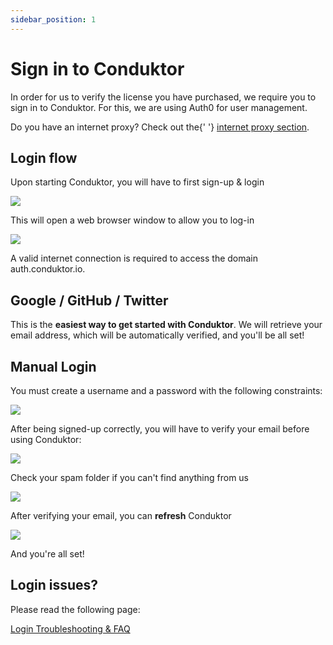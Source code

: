 ```yaml
---
sidebar_position: 1
---
```



# Sign in to Conduktor

In order for us to verify the license you have purchased, we require you to sign in to Conduktor. For this, we are using Auth0 for user management.&#x20;

<InfoBox type="info">
  Do you have an internet proxy? Check out the{' '}
  <a href="../login-troubleshooting/internet-proxy">internet proxy section</a>.
</InfoBox>

## Login flow

Upon starting Conduktor, you will have to first sign-up & login

![](<../assets/image (32).png>)

This will open a web browser window to allow you to log-in&#x20;

![](../assets/screen-shot-2020-04-08-at-10.23.15.png)

A valid internet connection is required to access the domain auth.conduktor.io.&#x20;

## Google / GitHub / Twitter

This is the **easiest way to get started with Conduktor**. We will retrieve your email address, which will be automatically verified, and you'll be all set!&#x20;

## Manual Login

You must create a username and a password with the following constraints:

![](<../assets/image (30).png>)

After being signed-up correctly, you will have to verify your email before using Conduktor:

![](<../assets/image (1).png>)

Check your spam folder if you can't find anything from us

![](<../assets/image (5).png>)

After verifying your email, you can **refresh** Conduktor

![](<../assets/image (24).png>)

And you're all set!

## Login issues?

Please read the following page:

[Login Troubleshooting & FAQ](../login-troubleshooting/)

